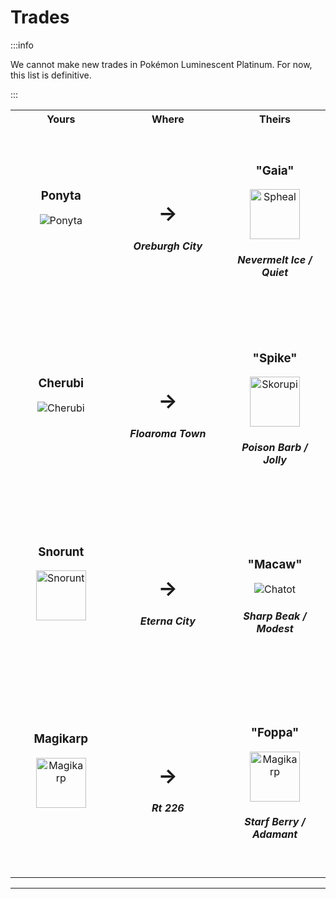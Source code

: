 # Trades

:::info

We cannot make new trades in Pokémon Luminescent Platinum. For now, this list is definitive.

:::

<table>
    <tr>
        <th width="300">Yours</th>
        <th width="400">Where</th>
        <th width="300">Theirs</th>
    </tr>
    <tr>
        <td align="center" height="300">
            <h3>Ponyta</h3>
            <img src="https://raw.githubusercontent.com/TeamLumi/luminescent-team/main/static/img/pm0077_00_00_00_L.webp" title="Ponyta" /><br /><h5>&nbsp;</h5>
        </td>
        <td align="center"><h1>→</h1>
            <h5>Oreburgh City</h5>
        </td>
        <td align="center"><h3>"Gaia"</h3>
            <img src="https://raw.githubusercontent.com/TeamLumi/luminescent-team/main/static/img/pm0363_00_00_00_L.webp" title="Spheal"
                width="80" />
            <h5>Nevermelt Ice / Quiet</h5>
        </td>
    </tr>
    <tr>
        <td align="center" height="300">
            <h3>Cherubi</h3>
            <img src="https://raw.githubusercontent.com/TeamLumi/luminescent-team/main/static/img/pm0420_00_00_00_L.webp" title="Cherubi" /><br /><h5>&nbsp;</h5>
        </td>
        <td align="center"><h1>→</h1>
            <h5>Floaroma Town</h5>
        </td>
        <td align="center"><h3>"Spike"</h3>
            <img src="https://raw.githubusercontent.com/TeamLumi/luminescent-team/main/static/img/pm0451_00_00_00_L.webp" title="Skorupi"
                width="80" />
            <h5>Poison Barb / Jolly</h5>
        </td>
    </tr>
    <tr>
        <td align="center" height="300">
            <h3>Snorunt</h3>
            <img src="https://raw.githubusercontent.com/TeamLumi/luminescent-team/main/static/img/pm0361_00_00_00_L.webp" title="Snorunt"
                 width="80" /><br /><h5>&nbsp;</h5>
        </td>
        <td align="center"><h1>→</h1>
            <h5>Eterna City</h5>
        </td>
        <td align="center"><h3>"Macaw"</h3>
            <img src="https://raw.githubusercontent.com/TeamLumi/luminescent-team/main/static/img/pm0441_00_00_00_L.webp" title="Chatot" />
            <h5>Sharp Beak / Modest</h5>
        </td>
    </tr>
    <tr>
        <td align="center" height="300">
            <h3>Magikarp</h3>
            <img src="https://raw.githubusercontent.com/TeamLumi/luminescent-team/main/static/img/pm0129_00_00_00_L.webp" title="Magikarp"
                 width="80" /><br /><h5>&nbsp;</h5>
        </td>
        <td align="center"><h1>→</h1>
            <h5>Rt 226</h5>
        </td>
        <td align="center"><h3>"Foppa"</h3>
            <img src="https://raw.githubusercontent.com/TeamLumi/luminescent-team/main/static/img/pm0129_00_00_00_L.webp" title="Magikarp"
                width="80" />
            <h5>Starf Berry / Adamant</h5>
        </td>
    </tr>
</table>
<hr />

